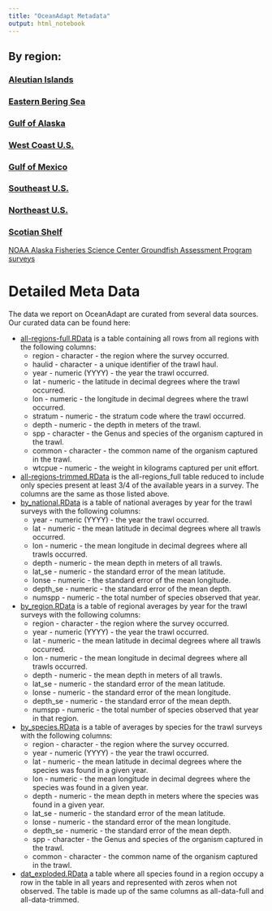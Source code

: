 ```yaml
---
title: "OceanAdapt Metadata"
output: html_notebook
---
```


## By region:  
### [Aleutian Islands]()  
### [Eastern Bering Sea]()  
### [Gulf of Alaska]()  
### [West Coast U.S.]()
### [Gulf of Mexico]()
### [Southeast U.S.]()
### [Northeast U.S.]() 
### [Scotian Shelf]()

 [NOAA Alaska Fisheries Science Center Groundfish Assessment Program surveys](http://www.nwfsc.noaa.gov/research/divisions/fram/groundfish/bottom_trawl.cfm)



# Detailed Meta Data
The data we report on OceanAdapt are curated from several data sources. Our curated data can be found here:

-   [all-regions-full.RData](https://github.com/pinskylab/OceanAdapt/tree/update_2019/data_clean/all-regions-full.RData) is a table containing all rows from all regions with the following columns:
    -   region - character - the region where the survey occurred.
    -   haulid - character - a unique identifier of the trawl haul.
    -   year - numeric (YYYY) - the year the trawl occurred.
    -   lat - numeric - the latitude in decimal degrees where the trawl occurred.
    -   lon - numeric - the longitude in decimal degrees where the trawl occurred.
    -   stratum - numeric - the stratum code where the trawl occurred.
    -   depth - numeric - the depth in meters of the trawl.
    -   spp - character - the Genus and species of the organism captured in the trawl.
    -   common - character - the common name of the organism captured in the trawl.
    -   wtcpue - numeric - the weight in kilograms captured per unit effort.
-   [all-regions-trimmed.RData](https://github.com/pinskylab/OceanAdapt/tree/update_2019/data_clean/all-regions-trimmed.RData) is the all-regions\_full table reduced to include only species present at least 3/4 of the available years in a survey. The columns are the same as those listed above.
-   [by\_national.RData](https://github.com/pinskylab/OceanAdapt/tree/update_2019/data_clean/by_national.RData) is a table of national averages by year for the trawl surveys with the following columns:
    -   year - numeric (YYYY) - the year the trawl occurred.
    -   lat - numeric - the mean latitude in decimal degrees where all trawls occurred.
    -   lon - numeric - the mean longitude in decimal degrees where all trawls occurred.
    -   depth - numeric - the mean depth in meters of all trawls.
    -   lat\_se - numeric - the standard error of the mean latitude.
    -   lonse - numeric - the standard error of the mean longitude.
    -   depth\_se - numeric - the standard error of the mean depth.
    -   numspp - numeric - the total number of species observed that year.
-   [by\_region.RData](https://github.com/pinskylab/OceanAdapt/tree/update_2019/data_clean/by_region.RData) is a table of regional averages by year for the trawl surveys with the following columns:
    -   region - character - the region where the survey occurred.
    -   year - numeric (YYYY) - the year the trawl occurred.
    -   lat - numeric - the mean latitude in decimal degrees where all trawls occurred.
    -   lon - numeric - the mean longitude in decimal degrees where all trawls occurred.
    -   depth - numeric - the mean depth in meters of all trawls.
    -   lat\_se - numeric - the standard error of the mean latitude.
    -   lonse - numeric - the standard error of the mean longitude.
    -   depth\_se - numeric - the standard error of the mean depth.
    -   numspp - numeric - the total number of species observed that year in that region.
-   [by\_species.RData](https://github.com/pinskylab/OceanAdapt/tree/update_2019/data_clean/by_species.RData) is a table of averages by species for the trawl surveys with the following columns:
    -   region - character - the region where the survey occurred.
    -   year - numeric (YYYY) - the year the trawl occurred.
    -   lat - numeric - the mean latitude in decimal degrees where the species was found in a given year.
    -   lon - numeric - the mean longitude in decimal degrees where the species was found in a given year.
    -   depth - numeric - the mean depth in meters where the species was found in a given year.
    -   lat\_se - numeric - the standard error of the mean latitude.
    -   lonse - numeric - the standard error of the mean longitude.
    -   depth\_se - numeric - the standard error of the mean depth.
    -   spp - character - the Genus and species of the organism captured in the trawl.
    -   common - character - the common name of the organism captured in the trawl.
-   [dat\_exploded.RData](https://github.com/pinskylab/OceanAdapt/tree/update_2019/data_clean/by_species.RData) a table where all species found in a region occupy a row in the table in all years and represented with zeros when not observed. The table is made up of the same columns as all-data-full and all-data-trimmed.

